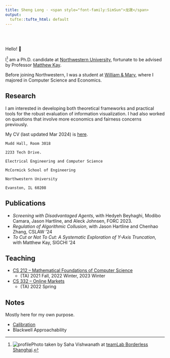 ```yaml
---
title: Sheng Long · <span style="font-family:SimSun">龙晟</span>
output:
  tufte::tufte_html: default
---
```


<br><br>

Hello! 👋

I^[![profile](profile.jpg)Photo taken by Saha Vishwanath at [teamLab Borderless Shanghai](https://borderless.teamlab.art/shanghai/).] am a Ph.D. candidate at [Northwestern University](https://www.northwestern.edu/), fortunate to be advised by Professor [Matthew Kay](https://www.mjskay.com/). 

Before joining Northwestern, I was a student at [William & Mary](https://www.wm.edu/), where I majored in Computer Science and Economics.

## Research

I am interested in developing both theoretical frameworks and practical tools for the robust evaluation of information visualization. I had also worked on questions that involve more economics and fairness concerns previously. 

My CV (last updated Mar 2024) is [here](https://mika-long.github.io/grad_cv.pdf).
```marginfigure
Mudd Hall, Room 3018

2233 Tech Drive.

Electrical Engineering and Computer Science

McCormick School of Engineering

Northwestern University

Evanston, IL 60208
```

## Publications 

- *Screening with Disadvantaged Agents*, with Hedyeh Beyhaghi, Modibo Camara, Jason Hartline, and Aleck Johnsen, FORC 2023.
- *Regulation of Algorithmic Collusion*, with Jason Hartline and Chenhao Zhang, CSLAW '24 
- *To Cut or Not To Cut: A Systematic Exploration of Y-Axis Truncation*, with Matthew Kay, SIGCHI '24 

## Teaching

- [CS 212 -- Mathematical Foundations of Computer Science](https://www.mccormick.northwestern.edu/computer-science/academics/courses/descriptions/212.html)
  - <span> (TA) 2021 Fall, 2022 Winter, 2023 Winter </span> 
- [CS 332 -- Online Markets](https://www.mccormick.northwestern.edu/computer-science/academics/courses/descriptions/332.html)
  - (TA) 2022 Spring 

## Notes

Mostly here for my own purpose. 

- [Calibration](calibration.Rmd)
- Blackwell Approachability 

